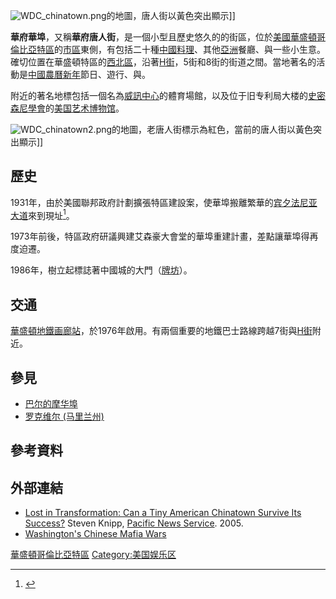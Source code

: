 {{refimprove|time=2015-12-05T05:20:09+00:00}}
{{Infobox settlement
| background_color=#FFC94B
<!--See Template:Infobox settlement for additional fields that may be available-->
<!--See the Table at Infobox settlement for all fields and descriptions of usage-->
<!-- Basic info ---------------->
|name=Chinatown<!-- at least one of the first two fields must be filled in -->
|official_name=
|other_name=華府華埠
|native_name=<!-- if different from the English name -->
|nickname=大華府華埠、華盛頓華埠、華府唐人街、華盛頓中國城、華府中國城
|settlement_type        =華盛頓哥倫比亞特區街區  <!--such as Town, Village, City, Borough etc.-->
|total_type=<!-- to set a non-standard label for total area and population rows -->
|motto=
<!-- images and maps ----------->
|image_skyline= Chinatown, DC gate.jpg
|imagesize= 250px
|image_caption= 華府華埠的{{Link-en|友誼牌樓|Friendship Archway}}
|image_flag=
|flag_size=
|image_sea=
|seal_size=
|image_shield=
|shield_size=
|image_blank_emblem=
|blank_emblem_type=
|blank_emblem_size=
| image_map               =  map chinatown dc.jpg 
| map_alt                 =
| map_caption             = Chinatown within the District of Columbia
|pushpin_map=
|pushpin_label_position=
|pushpin_map_caption=
|pushpin_mapsize=
<!-- Location ------------------>
| subdivision_type        = 國家
| subdivision_name        = [[美國|美國]]
| subdivision_type1       = 區
| subdivision_name1       = [[華盛頓哥倫比亞特區|華盛頓哥倫比亞特區]]
| subdivision_type2       = Ward
| subdivision_name2       = Ward 2
| leader_title            = Councilmember
| leader_name             = {{tsl|en|Jack Evans (D.C. politician)|Jack Evans}}
<!-- Smaller parts (e.g. boroughs of a city) and seat of government -->
|seat_type=
|seat=
|parts_type=
|parts_style=<!--=list (for list), coll (for collapsed list), para (for paragraph format)
 Default is list if up to 5 items, coll if more than 5-->
|parts=<!-- parts text, or header for parts list -->
|p1=
|p2=<!-- etc. up to p50: for separate parts to be listed-->
<!-- Area --------------------->
|area_magnitude=
|unit_pref=
|area_footnotes=
|area_total_sq_mi=
|area_land_sq_mi=
|area_water_sq_mi=
|area_water_percent=
<!-- Elevation -------------------------->
|elevation_footnotes=<!--for references: use  tags-->
|elevation_m=
|elevation_ft=
|elevation_max_m=
|elevation_max_ft=
|elevation_min_m=
|elevation_min_ft=
<!-- Population ----------------------->
|population_as_of=
|population_footnotes= 
|population_note=
|population_total=
|population_density_sq_mi=
<!-- General information --------------->
|timezone=
|utc_offset=
|timezone_DST=
|utc_offset_DST=
|latd=38.8998
|latm=|lats=|latNS=
|longd=-77.0217
|longm=|longs=|longEW=
<!-- Area/postal codes & others -------->
|postal_code_type=[[ZIP_Code|ZIP Code]]
|postal_code=20001
|area_code=[[Area_code_202|202]]
|website=
|footnotes=
}}
[[File:WDC_chinatown.png|thumbnail]]的地圖，唐人街以黃色突出顯示]]

'''華府華埠'''，又稱'''華府唐人街'''，是一個小型且歷史悠久的的街區，位於[[美國|美國]][[華盛頓哥倫比亞特區|華盛頓哥倫比亞特區]]的[[下城_(华盛顿哥伦比亚特区)|市區]]東側，有包括二十種[[中國料理|中國料理]]、其他[[亞洲|亞洲]]餐廳、與一些小生意。確切位置在華盛頓特區的[[西北区_(华盛顿哥伦比亚特区)|西北區]]，沿著[[H街|H街]]，5街和8街的街道之間。當地著名的活動是[[春節|中國農曆新年]]節日、遊行、與{{Link-en|友誼牌樓|Friendship Archway}}。

附近的著名地標包括一個名為[[威訊中心|威訊中心]]的體育場館，以及位于旧专利局大楼的[[史密森尼学会|史密森尼學會]]的[[史密森尼美國藝術博物館|美国艺术博物馆]]。

[[File:WDC_chinatown2.png|thumbnail]]的地圖，老唐人街標示為紅色，當前的唐人街以黃色突出顯示]]

==歷史==
1931年，由於美國聯邦政府計劃擴張特區建設案，使華埠搬離繁華的[[宾夕法尼亚大道|宾夕法尼亚大道]]來到現址<ref>{{Cite web |url=https://60022020l.wordpress.com/2015/03/29/1968%E5%B9%B4%E8%8F%AF%E5%BA%9C%E5%A4%A7%E6%9A%B4%E5%8B%95%E8%88%87%E8%8F%AF%E5%9F%A0/ |title=存档副本 |access-date=2022-03-27 |archive-date=2019-12-14 |archive-url=https://web.archive.org/web/20191214141050/https://60022020l.wordpress.com/2015/03/29/1968%E5%B9%B4%E8%8F%AF%E5%BA%9C%E5%A4%A7%E6%9A%B4%E5%8B%95%E8%88%87%E8%8F%AF%E5%9F%A0/ |dead-url=no }}</ref>。

1973年前後，特區政府研議興建艾森豪大會堂的華埠重建計畫，差點讓華埠得再度迫遷。

1986年，樹立起標誌著中國城的大門（[[牌坊|牌坊]]）。

==交通==
[[華盛頓地鐵|華盛頓地鐵]][[畫廊站|画廊站]]，於1976年啟用。有兩個重要的地鐵巴士路線跨越7街與[[H街|H街]]附近。

==參見==
* [[巴尔的摩华埠|巴尔的摩华埠]]
*[[羅克維爾_(馬里蘭州)|罗克维尔 (马里兰州)]]

==參考資料==
{{Reflist}}

==外部連結==
*[http://www.imdiversity.com/villages/asian/business_finance/pns_chinatown_development_0505.asp Lost in Transformation: Can a Tiny American Chinatown Survive Its Success?] {{Wayback|url=http://www.imdiversity.com/villages/asian/business_finance/pns_chinatown_development_0505.asp |date=20120205043735 }} Steven Knipp, [[Pacific_News_Service|Pacific News Service]]. 2005.
* [http://ghostsofdc.org/2012/04/11/washingtons-chinese-mafia-wars/ Washington's Chinese Mafia Wars] {{Wayback|url=http://ghostsofdc.org/2012/04/11/washingtons-chinese-mafia-wars/ |date=20210122070322 }}

{{geographic location
|Centre =華府華埠
|North =[[弗农山广场|弗农山广场]]
|Northeast ={{tsl|en|NoMa, Washington, D.C.|NoMa}}
|Southeast ={{tsl|en|Judiciary Square, Washington, D.C.|司法廣場}}
|South =[[潘恩区|潘恩区]]
|West =[[下城_(华盛顿哥伦比亚特区)|市區]]
}}

{{唐人街}}
{{亞裔美國人|state=collapsed}}

{{Coord|38.8998|N|77.0217|W|type:landmark|display=title}}

{{华盛顿哥伦比亚特区社区}}
[[Category:美國唐人街|華盛頓哥倫比亞特區]]
[[Category:美国娱乐区|Category:美国娱乐区]]